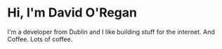 # Hi, I'm David O'Regan

I'm a developer from Dublin and I like building stuff for the internet. And Coffee. Lots of coffee.
